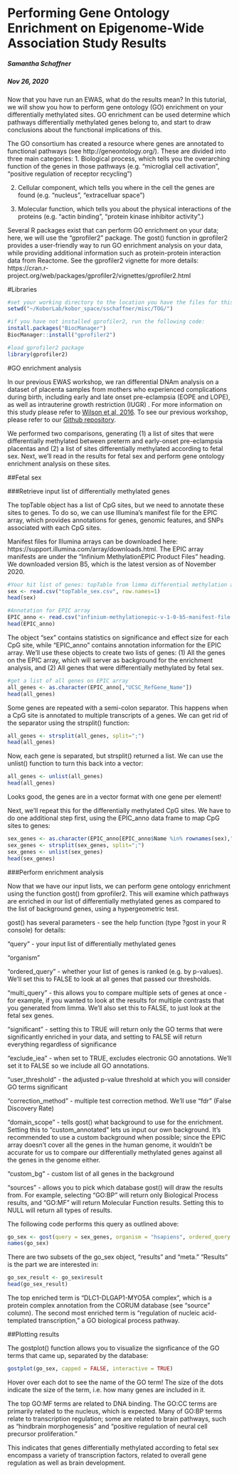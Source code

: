 Performing Gene Ontology Enrichment on Epigenome-Wide Association Study Results
================================

##### Samantha Schaffner
##### Nov 26, 2020

Now that you have run an EWAS, what do the results mean? In this tutorial, we will show you how to perform gene ontology (GO) enrichment on your differentially methylated sites. GO enrichment can be used determine which pathways differentially methylated genes belong to, and start to draw conclusions about the functional implications of this.

The GO consortium has created a resource where genes are annotated to functional pathways (see http://geneontology.org/). These are divided into three main categories: 
1. Biological process, which tells you the overarching function of the genes in those pathways (e.g. "microglial cell activation", "positive regulation of receptor recycling")

2. Cellular component, which tells you where in the cell the genes are found (e.g. "nucleus", "extracelluar space")

3. Molecular function, which tells you about the physical interactions of the proteins (e.g. "actin binding", "protein kinase inhibitor activity".)

Several R packages exist that can perform GO enrichment on your data; here, we will use the "gprofiler2" package. The gost() function in gprofiler2 provides a user-friendly way to run GO enrichment analysis on your data, while providing additional information such as protein-protein interaction data from Reactome. See the gprofiler2 vignette for more details: https://cran.r-project.org/web/packages/gprofiler2/vignettes/gprofiler2.html 

#Libraries
```r
#set your working directory to the location you have the files for this workshop stored:
setwd("~/KoborLab/kobor_space/sschaffner/misc/TOG/")

#if you have not installed gprofiler2, run the following code:
install.packages("BiocManager")
BiocManager::install("gprofiler2")

#load gprofiler2 package
library(gprofiler2)
```

#GO enrichment analysis

In our previous EWAS workshop, we ran differential DNAm analysis on a dataset of placenta samples from mothers who experienced complications during birth, including early and late onset pre-eclampsia (EOPE and LOPE), as well as intrauterine growth
restriction (IUGR) . For more information on this study please refer to
[Wilson et al, 2016](https://doi-org.ezproxy.library.ubc.ca/10.1093/hmg/ddx391). To see our previous workshop, please refer to our [Github repository](https://github.com/BCCHR-trainee-omics-group/StudyGroup/tree/master/workshops/2020-10-29_intro_to_ewas).

We performed two comparisons, generating (1) a list of sites that were differentially methylated between preterm and early-onset pre-eclampsia placentas and (2) a list of sites differentially methylated according to fetal sex. Next, we'll read in the results for fetal sex and perform gene ontology enrichment analysis on these sites.

##Fetal sex

###Retrieve input list of differentially methylated genes

The topTable object has a list of CpG sites, but we need to annotate these sites to genes. To do so, we can use Illumina's manifest file for the EPIC array, which provides annotations for genes, genomic features, and SNPs associated with each CpG sites. 

Manifest files for Illumina arrays can be downloaded here: https://support.illumina.com/array/downloads.html. The EPIC array manifests are under the "Infinium MethylationEPIC Product Files" heading. We downloaded version B5, which is the latest version as of November 2020.

```r
#Your hit list of genes: topTable from limma differential methylation analysis
sex <- read.csv("topTable_sex.csv", row.names=1)
head(sex)

#Annotation for EPIC array
EPIC_anno <- read.csv("infinium-methylationepic-v-1-0-b5-manifest-file.csv", skip=7, header=TRUE)
head(EPIC_anno)
```

The object "sex" contains statistics on significance and effect size for each CpG site, while "EPIC_anno" contains annotation information for the EPIC array. We'll use these objects to create two lists of genes: (1) All the genes on the EPIC array, which will server as background for the enrichment analysis, and (2) All genes that were differentially methylated by fetal sex.

```r
#get a list of all genes on EPIC array
all_genes <- as.character(EPIC_anno[,"UCSC_RefGene_Name"])
head(all_genes)
```

Some genes are repeated with a semi-colon separator. This happens when a CpG site is annotated to multiple transcripts of a genes. We can get rid of the separator using the strsplit() function:

```r
all_genes <- strsplit(all_genes, split=";")
head(all_genes)
```

Now, each gene is separated, but strsplit() returned a list. We can use the unlist() function to turn this back into a vector:

```r
all_genes <- unlist(all_genes)
head(all_genes)
```

Looks good, the genes are in a vector format with one gene per element!

Next, we'll repeat this for the differentially methylated CpG sites. We have to do one additional step first, using the EPIC_anno data frame to map CpG sites to genes:
```r
sex_genes <- as.character(EPIC_anno[EPIC_anno$Name %in% rownames(sex),"UCSC_RefGene_Name"])
sex_genes <- strsplit(sex_genes, split=";")
sex_genes <- unlist(sex_genes)
head(sex_genes)
```

###Perform enrichment analysis

Now that we have our input lists, we can perform gene ontology enrichment using the function gost() from gprofiler2. This will examine which pathways are enriched in our list of differentially methylated genes as compared to the list of background genes, using a hypergeometric test.

gost() has several parameters - see the help function (type ?gost in your R console) for details:

"query" - your input list of differentially methylated genes

"organism" 

"ordered_query" - whether your list of genes is ranked (e.g. by p-values). We'll set this to FALSE to look at all genes that passed our thresholds.

"multi_query" - this allows you to compare multiple sets of genes at once - for example, if you wanted to look at the results for multiple contrasts that you generated from limma. We'll also set this to FALSE, to just look at the fetal sex genes.

"significant" - setting this to TRUE will return only the GO terms that were significantly enriched in your data, and setting to FALSE will return everything regardless of significance

"exclude_iea" - when set to TRUE, excludes electronic GO annotations. We'll set it to FALSE so we include all GO annotations.

"user_threshold" - the adjusted p-value threshold at which you will consider GO terms significant

"correction_method" - multiple test correction method. We'll use "fdr" (False Discovery Rate)

"domain_scope" - tells gost() what background to use for the enrichment. Setting this to "custom_annotated" lets us input our own background. It's recommended to use a custom background when possible; since the EPIC array doesn't cover all the genes in the human genome, it wouldn't be accurate for us to compare our differentially methylated genes against all the genes in the genome either.

"custom_bg" - custom list of all genes in the background

"sources" - allows you to pick which database gost() will draw the results from. For example, selecting "GO:BP" will return only Biological Process results, and "GO:MF" will return Molecular Function results. Setting this to NULL will return all types of results.

The following code performs this query as outlined above:

```r
go_sex <- gost(query = sex_genes, organism = "hsapiens", ordered_query = FALSE, multi_query = FALSE, significant = TRUE, exclude_iea = FALSE, user_threshold = 0.05, correction_method = "fdr", domain_scope = "custom_annotated", custom_bg=all_genes, sources = NULL)
names(go_sex)
```

There are two subsets of the go_sex object, "results" and "meta." "Results" is the part we are interested in:

```r
go_sex_result <- go_sex$result
head(go_sex_result)
```

The top enriched term is "DLC1-DLGAP1-MYO5A complex", which is a protein complex annotation from the CORUM database (see "source" column). The second most enriched term is "regulation of nucleic acid-templated transcription," a GO biological process pathway.


##Plotting results

The gostplot() function allows you to visualize the signficance of the GO terms that came up, separated by the database:

```r
gostplot(go_sex, capped = FALSE, interactive = TRUE)
```

Hover over each dot to see the name of the GO term! The size of the dots indicate the size of the term, i.e. how many genes are included in it.

The top GO:MF terms are related to DNA binding. The GO:CC terms are primarily related to the nucleus, which is expected. Many of GO:BP terms relate to transcription regulation; some are related to brain pathways, such as "hindbrain morphogenesis" and "positive regulation of neural cell precursor proliferation."

This indicates that genes differentially methylated according to fetal sex encompass a variety of transcription factors, related to overall gene regulation as well as brain development.
